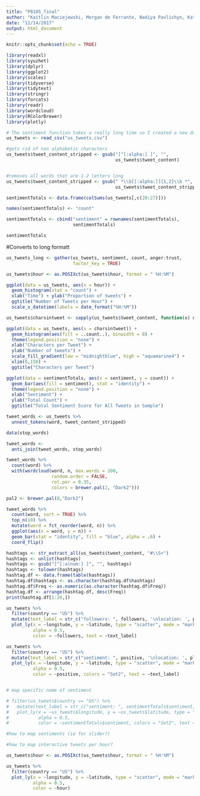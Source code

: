 ```yaml
---
title: "P8105_final"
author: "Kaitlin Maciejewski, Morgan de Ferrante, Nadiya Pavlishyn, Kathryn Addabbo, Petter Battten"
date: "11/14/2017"
output: html_document
---
```


```r
knitr::opts_chunk$set(echo = TRUE)
```

```r
library(readxl)
library(syuzhet)
library(dplyr)
library(ggplot2)
library(scales)
library(tidyverse)
library(tidytext)
library(stringr)
library(forcats)
library(readr)
library(wordcloud)
library(RColorBrewer)
library(plotly)
```

```r
# The sentiment function takes a really long time so I created a new data file so you don't have to run it
us_tweets <- read_csv("us_tweets.csv") 

#gets rid of non alphabetic characters  
us_tweets$tweet_content_stripped <- gsub("[^[:alpha:] ]", "",
                                         us_tweets$tweet_content) 


#removes all words that are 1-2 letters long
us_tweets$tweet_content_stripped <- gsub(" *\\b[[:alpha:]]{1,2}\\b *", " ",
                                         us_tweets$tweet_content_stripped) 
```

```r
sentimentTotals <- data.frame(colSums(us_tweets[,c(20:27)]))

names(sentimentTotals) <- "count"

sentimentTotals <- cbind("sentiment" = rownames(sentimentTotals),
                         sentimentTotals)

sentimentTotals

```
#Converts to long formatt
```r
us_tweets_long <- gather(us_tweets, sentiment, count, anger:trust, 
                         factor_key = TRUE)
```



```r
us_tweets$hour <- as.POSIXct(us_tweets$hour, format = " %H:%M")

ggplot(data = us_tweets, aes(x = hour)) +
  geom_histogram(stat = "count") +
  xlab("Time") + ylab("Proportion of tweets") +
  ggtitle("Number of Tweets per Hour") +
  scale_x_datetime(labels = date_format("%H:%M"))
```

```r
us_tweets$charsintweet <- sapply(us_tweets$tweet_content, function(x) nchar(x))

ggplot(data = us_tweets, aes(x = charsintweet)) +
  geom_histogram(aes(fill = ..count..), binwidth = 8) +
  theme(legend.position = "none") +
  xlab("Characters per Tweet") + 
  ylab("Number of tweets") + 
  scale_fill_gradient(low = "midnightblue", high = "aquamarine4") + 
  xlim(0,150) + 
  ggtitle("Characters per Tweet")
```

```r
ggplot(data = sentimentTotals, aes(x = sentiment, y = count)) +
  geom_bar(aes(fill = sentiment), stat = "identity") +
  theme(legend.position = "none") +
  xlab("Sentiment") + 
  ylab("Total Count") + 
  ggtitle("Total Sentiment Score for All Tweets in Sample")
```


```r
tweet_words <- us_tweets %>% 
  unnest_tokens(word, tweet_content_stripped)

data(stop_words)

tweet_words <-  
  anti_join(tweet_words, stop_words)

tweet_words %>%
  count(word) %>%
  with(wordcloud(word, n, max.words = 200, 
                 random.order = FALSE, 
                 rot.per = 0.35,  
                 colors = brewer.pal(2, "Dark2")))
```


```r
pal2 <- brewer.pal(8,"Dark2")

tweet_words %>% 
  count(word, sort = TRUE) %>% 
  top_n(10) %>% 
  mutate(word = fct_reorder(word, n)) %>% 
  ggplot(aes(x = word, y = n)) + 
  geom_bar(stat = "identity", fill = "blue", alpha = .6) + 
  coord_flip()
```

```r
hashtags <- str_extract_all(us_tweets$tweet_content, "#\\S+")
hashtags <- unlist(hashtags)
hashtags <- gsub("[^[:alnum:] ]", "", hashtags)
hashtags <- tolower(hashtags)
hashtag.df <- data.frame(table(hashtags))
hashtag.df$hashtags <- as.character(hashtag.df$hashtags)
hashtag.df$Freq <- as.numeric(as.character(hashtag.df$Freq))
hashtag.df <- arrange(hashtag.df, desc(Freq))
print(hashtag.df[1:20,])
```


```r
us_tweets %>%
  filter(country == "US") %>% 
  mutate(text_label = str_c("followers: ", followers, '\nlocation: ', place_as_appears_on_bio)) %>%
  plot_ly(x = ~longitude, y = ~latitude, type = "scatter", mode = "markers",
          alpha = 0.5, 
          color = ~followers, text = ~text_label)

us_tweets %>%
  filter(country == "US") %>% 
  mutate(text_label = str_c("sentiment: ", positive, '\nlocation: ', place_as_appears_on_bio)) %>% 
  plot_ly(x = ~longitude, y = ~latitude, type = "scatter", mode = "markers",
          alpha = 0.5, 
          color = ~positive, colors = "Set2", text = ~text_label)


# map specific name of sentiment

# filter(us_tweets$country == "US") %>% 
#   mutate(text_label = str_c("sentiment: ", sentimentTotals$sentiment, '\nlocation: ', us_tweets$place_as_appears_on_bio)) %>% 
#   plot_ly(x = ~us_tweets$longitude, y = ~us_tweets$latitude, type = "scatter", mode = "markers",
#           alpha = 0.5, 
#           color = ~sentimentTotals$sentiment, colors = "Set2", text = ~text_label)

#how to map sentiments (ie for slider?)
```


```r

#how to map interactive tweets per hour?

us_tweets$hour <- as.POSIXct(us_tweets$hour, format = " %H:%M")

us_tweets %>%
  filter(country == "US") %>% 
  plot_ly(x = ~longitude, y = ~latitude, type = "scatter", mode = "markers",
          alpha = 0.5, 
          color = ~hour)
```
